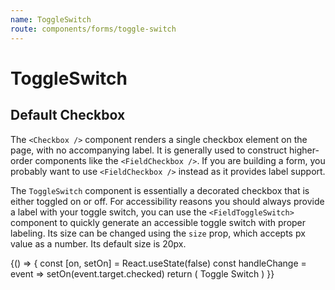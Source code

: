 ```yaml
---
name: ToggleSwitch
route: components/forms/toggle-switch
---
```



# ToggleSwitch

<ComponentDetail
  status="experimental"
  of="ToggleSwitch"
  github="Form/Inputs/ToggleSwitch/ToggleSwitch"
  figma="file/2MG6DoSjk4IaLnjjFCnKFf/Forms"
/>

## Default Checkbox

The `<Checkbox />` component renders a single checkbox element on the page, with no accompanying label. It is generally used to construct higher-order components like the `<FieldCheckbox />`. If you are building a form, you probably want to use `<FieldCheckbox />` instead as it provides label support.

The `ToggleSwitch` component is essentially a decorated checkbox that is either toggled on or off. For accessibility reasons you should always provide a label with your toggle switch, you can use the `<FieldToggleSwitch>` component to quickly generate an accessible toggle switch with proper labeling. Its size can be changed using the `size` prop, which accepts px value as a number. Its default size is 20px.

<Playground>
  {() => {
    const [on, setOn] = React.useState(false)
    const handleChange = event => setOn(event.target.checked)
    return (
      <Label htmlFor="switch">
        Toggle Switch
        <ToggleSwitch onChange={handleChange} on={on} id="switch" />
      </Label>
    )
  }}
</Playground>
